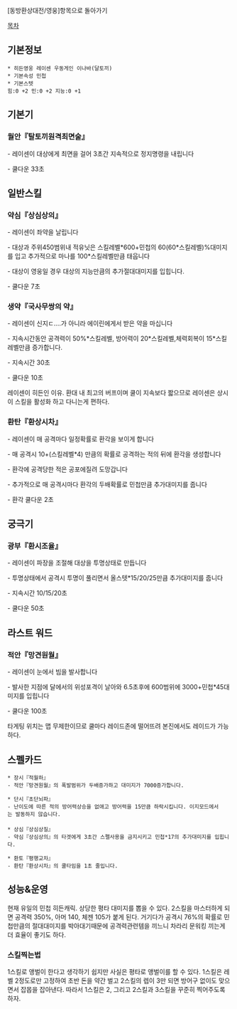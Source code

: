 [동방환상대전/영웅]항목으로 돌아가기

[[목차]]
== 기본정보 ==
 * 히든영웅 레이센 우동게인 이나바(달토끼)
 * 기본속성 민첩
 * 기본스텟
 힘:0 +2 민:0 +2 지능:0 +1

== 기본기 == 

=== 월안『탈토끼원격최면술』 ===

- 레이센이 대상에게 최면을 걸어 3초간 지속적으로 정지명령을 내립니다

- 쿨다운 33초
 
== 일반스킬 == 
=== 약심『상심상의』 ===

- 레이센이 좌약을 날립니다

- 대상과 주위450범위내 적유닛은 스킬레벨*600+민첩의 60(60*스킬레벨)%대미지를 입고 추가적으로 마나를 100*스킬레벨만큼 태웁니다

- 대상이 영웅일 경우 대상의 지능만큼의 추가절대대미지를 입힙니다.

- 쿨다운 7초

=== 생약『국사무쌍의 약』 === 

- 레이센이 신지ㄷ....가 아니라 에이린에게서 받은 약을 마십니다

- 지속시간동안 공격력이 50%*스킬레벨, 방어력이 20*스킬레벨,체력회복이 15*스킬레벨만큼 증가합니다.

- 지속시간 30초

- 쿨다운 10초

레이센이 히든인 이유. 환대 내 최고의 버프이며 쿨이 지속보다 짧으므로 레이센은 상시 이 스킬을 활성화 하고 다니는게 편하다.

=== 환탄『환상시차』 ===

- 레이센이 매 공격마다 일정확률로 환각을 보이게 합니다

- 매 공격시 10+(스킬레벨*4) 만큼의 확률로 공격하는 적의 뒤에 환각을 생성합니다

- 환각에 공격당한 적은 공포에질려 도망갑니다

- 추가적으로 매 공격시마다 환각의 두배확률로 민첩만큼 추가대미지를 줍니다

- 환각 쿨다운 2초

== 궁극기 ==
=== 광부『환시조율』 ===

- 레이센이 파장을 조절해 대상을 투명상태로 만듭니다

- 투명상태에서 공격시 투명이 풀리면서 올스텟*15/20/25만큼 추가대미지를 줍니다

- 지속시간 10/15/20초

- 쿨다운 50초

== 라스트 워드 ==
=== 적안『망견원월』 ===

- 레이센이 눈에서 빔을 발사합니다

- 발사한 지점에 달에서의 위성포격이 날아와 6.5초후에 600범위에 3000+민첩*45대미지를 입힙니다

- 쿨다운 100초

타게팅 위치는 맵 무제한이므로 쿨마다 레이드존에 떨어뜨려 본진에서도 레이드가 가능하다.

== 스펠카드 ==

 * 장시『적월하』
 - 적안『망견원월』의 폭발범위가 두배증가하고 대미지가 7000증가합니다.

 * 단시『초단뇌파』
 - 난이도에 따른 적의 방어력상승을 없애고 방어력을 15만큼 하락시킵니다. 이지모드에서는 발동하지 않습니다.
 
 * 상심『상심상질』
 - 약심『상심상의』의 타겟에게 3초간 스펠사용을 금지시키고 민첩*17의 추가대미지를 입힙니다.

 * 환토『평행교차』
 - 환탄『환상시차』의 쿨타임을 1초 줄입니다.

== 성능&운영 ==
현재 유일의 민첩 히든캐릭. 상당한 평타 대미지를 뽑을 수 있다. 2스킬을 마스터하게 되면 공격력 350%, 아머 140, 체젠 105가 붙게 된다. 거기다가 공격시 76%의 확률로 민첩만큼의 절대대미지를 박아대기때문에 공격력관련템을 끼느니 차라리 문워킹 끼는게 더 효율이 좋기도 하다.

=== 스킬찍는법 ===
1스킬로 앵벌이 한다고 생각하기 쉽지만 사실은 평타로 앵벌이를 할 수 있다. 1스킬은 레벨 2정도로만 고정하여 초반 돈을 약간 벌고 2스킬의 렙이 3만 되면 방어구 없이도 맞으면서 잡몹을 잡아낸다. 따라서 1스킬은 2, 그리고 2스킬과 3스킬을 꾸준히 찍어주도록 하자.
